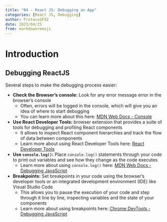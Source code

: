 ```yaml
---
title: "04 - React JS: Debugging an App"
categories: [React JS, Debugging]
author: ProtossGP32
date: 2023/04/25
from: markdown+emoji
---
```

# Introduction
## Debugging ReactJS
Several steps to make the debugging process easier:

- **Check the Browser's console:** Look for any error message error in the browser's console
    - Often, errors will be logged in the console, which will give you an idea of where to start debugging
    - You can learn more about this here: [MDN Web Docs - Console](https://developer.mozilla.org/en-US/docs/Web/API/Console)
- **Use React Developer Tools:** browser extension that provides a suite of tools for debugging and profiling React components
    - It allows to inspect React component hierarchies and track the flow of data between components
    - Learn more about using React Developer Tools here: [React Developer Tools](https://github.com/facebook/react-devtools)
- **Use `console.log()`:** Place `console.log()` statements through your code to print out variables and see how they change as the code executes
    - Learn more about using `console.log()` here: [MDN Web Docs - Debugging JavaScript](https://developer.mozilla.org/en-US/docs/Web/javascript/Reference/Statements/console)
- **Breakpoints:** Set breakpoints in your code using the browser's developer tools or an integrated development environment (IDE) like Visual Studio Code
    - This allows you to pause the execution of your code and step through it line by line, inspecting variables and the state of your components
    - Learn more about using breakpoints here: [Chrome DevTools - Debugging JavaScript](https://developers.google.com/web/tools/chrome-devtools/javascript)